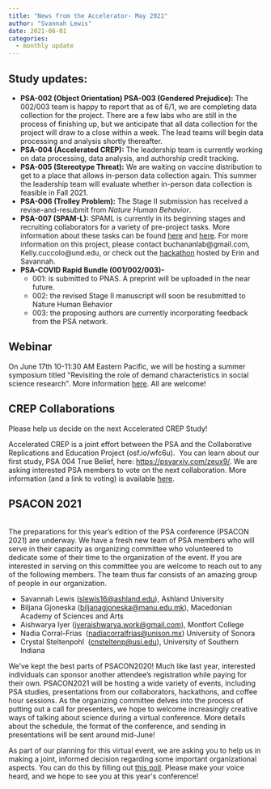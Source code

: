 ```yaml
---
title: "News from the Accelerator- May 2021"
author: "Svannah Lewis"
date: 2021-06-01
categories:
  - monthly update
---
```


::: wp-block-group
## **Study updates:**

-   **PSA-002 (Object Orientation) PSA-003 (Gendered Prejudice):** The
    002/003 team is happy to report that as of 6/1, we are completing
    data collection for the project. There are a few labs who are still
    in the process of finishing up, but we anticipate that all data
    collection for the project will draw to a close within a week. The
    lead teams will begin data processing and analysis shortly
    thereafter.
-   **PSA-004 (Accelerated CREP):** The leadership team is currently
    working on data processing, data analysis, and authorship credit
    tracking.
-   **PSA-005 (Stereotype Threat):** We are waiting on vaccine
    distribution to get to a place that allows in-person data collection
    again. This summer the leadership team will evaluate whether
    in-person data collection is feasible in Fall 2021.
-   **PSA-006 (Trolley Problem):** The Stage II submission has received
    a revise-and-resubmit from *Nature Human Behavior*.
-   **PSA-007 (SPAM-L):** SPAML is currently in its beginning stages and
    recruiting collaborators for a variety of pre-project tasks. More
    information about these tasks can be found
    [here](https://docs.google.com/document/d/1xslViVFZrapUG75mwsF2eijFoQqm5GABoOf9ekIweH4/edit?usp=sharing)
    and
    [here](https://docs.google.com/document/d/1VKR-7csBlL-lGOTbRTnlmaYkqi8bj2FhYtvbzEN25Wk/edit?usp=sharing).
    For more information on this project, please contact
    buchananlab@gmail.com, Kelly.cuccolo@und.edu, or check out the
    [hackathon](https://www.youtube.com/watch?v=KcVIb7-k74A&feature=youtu.be)
    hosted by Erin and Savannah.
-   **PSA-COVID Rapid Bundle (001/002/003)-**
    -   001: is submitted to PNAS. A preprint will be uploaded in the
        near future.
    -   002: the revised Stage II manuscript will soon be resubmitted to
        Nature Human Behavior
    -   003: the proposing authors are currently incorporating feedback
        from the PSA network.
:::

## **Webinar **

On June 17th 10-11:30 AM Eastern Pacific, we will be hosting a summer
symposium titled \"Revisiting the role of demand characteristics in
social science research\". More information
[here](https://stanford.zoom.us/webinar/register/WN_J0tfhbNRQwG7UowpyEPekA).
All are welcome! 

## **CREP Collaborations**

Please help us decide on the next Accelerated CREP Study!  

Accelerated CREP is a joint effort between the PSA and the Collaborative
Replications and Education Project (osf.io/wfc6u).  You can learn about
our first study, PSA 004 True Belief, here:
<https://psyarxiv.com/zeux9/>. We are asking interested PSA members to
vote on the next collaboration. More information (and a link to voting)
is available
[here](https://docs.google.com/forms/d/e/1FAIpQLSdle_CXUwE4mEi4fAtBuAexYujzLulSMik-C95OLKrQk2eIEg/viewform).

## **PSACON 2021**

\
The preparations for this year's edition of the PSA conference (PSACON
2021) are underway. We have a fresh new team of PSA members who will
serve in their capacity as organizing committee who volunteered to
dedicate some of their time to the organization of the event. If you are
interested in serving on this committee you are welcome to reach out to
any of the following members. The team thus far consists of an amazing
group of people in our organization. 

::: wp-block-group
::: wp-block-group
-   Savannah Lewis (<slewis16@ashland.edu>), Ashland University 
-   Biljana Gjoneska (<biljanagjoneska@manu.edu.mk>), Macedonian Academy
    of Sciences and Arts
-   Aishwarya Iyer (<iyeraishwarya.work@gmail.com>), Montfort College
-   Nadia Corral-Frias  (<nadiacorralfrias@unison.mx>) University of
    Sonora
-   Crystal Steltenpohl  (<cnsteltenp@usi.edu>), University of Southern
    Indiana
:::
:::

We've kept the best parts of PSACON2020! Much like last year, interested
individuals can sponsor another attendee's registration while paying for
their own. PSACON2021 will be hosting a wide variety of events,
including PSA studies, presentations from our collaborators, hackathons,
and coffee hour sessions. As the organizing committee delves into the
process of putting out a call for presenters, we hope to welcome
increasingly creative ways of talking about science during a virtual
conference. More details about the schedule, the format of the
conference, and sending in presentations will be sent around mid-June!

As part of our planning for this virtual event, we are asking you to
help us in making a joint, informed decision regarding some important
organizational aspects. You can do this by filling out [this
poll](https://forms.gle/TSwNpCQYfMjQJ9TB9). Please make your voice
heard, and we hope to see you at this year\'s conference!

